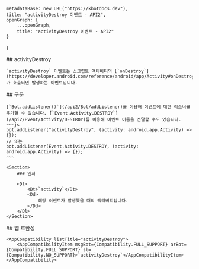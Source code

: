 
    metadataBase: new URL("https://kbotdocs.dev"),
    title: "activityDestroy 이벤트 - API2",
    openGraph: {
        ...openGraph,
        title: "activityDestroy 이벤트 - API2"
    }
}

<Section>
    ## activityDestroy

    `activityDestroy` 이벤트는 스크립트 액티비티의 [`onDestroy`](https://developer.android.com/reference/android/app/Activity#onDestroy())가 호출되면 발생하는 이벤트입니다.
</Section>
<Section>
    ## 구문

    [`Bot.addListener()`](/api2/Bot/addListener)를 이용해 이벤트에 대한 리스너를 추가할 수 있습니다. [`Event.Activity.DESTROY`](/api2/Event/Activity/DESTROY)를 이용해 이벤트 이름을 전달할 수도 있습니다.
    ~~~js
    bot.addListener("activityDestroy", (activity: android.app.Activity) => {});
    // 또는
    bot.addListener(Event.Activity.DESTROY, (activity: android.app.Activity) => {});
    ~~~

    <Section>
        ### 인자

        <Dl>
            <Dt>`activity`</Dt>
            <Dd>
                해당 이벤트가 발생했을 때의 액티비티입니다.
            </Dd>
        </Dl>
    </Section>
</Section>
<Section>
    ## 앱 호환성

    <AppCompatibility listTitle="activityDestroy">
        <AppCompatibilityItem msgBot={Compatibility.FULL_SUPPORT} arBot={Compatibility.FULL_SUPPORT} sl={Compatibility.NO_SUPPORT}>`activityDestroy`</AppCompatibilityItem>
    </AppCompatibility>
</Section>